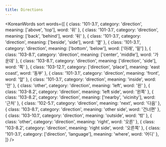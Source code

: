 ```yaml
---
title: Directions
---
```



<KoreanWords
  sort
  words={[
    { class: '101-3.1', category: 'direction', meaning: ['above', 'top'], word: '위' },
    { class: '101-3.1', category: 'direction', meaning: ['back', 'behind'], word: '뒤' },
    { class: '101-3.1', category: 'direction', meaning: ['beside', 'side'], word: '옆' },
    { class: '101-3.1', category: 'direction', meaning: ['bottom', 'below'], word: ['아래', '밑'] },
    { class: '103-8.1', category: 'direction', meaning: ['center', 'middle'], word: '가운데' },
    { class: '103-8.1', category: 'direction', meaning: ['direction', 'side'], word: '쪽' },
    { class: '103-12.1', category: ['direction', 'place'], meaning: 'east coast', word: '동부' },
    { class: '101-3.1', category: 'direction', meaning: 'front', word: '앞' },
    { class: '101-3.1', category: 'direction', meaning: 'inside', word: '안' },
    { class: 'other', category: 'direction', meaning: 'left', word: '왼' },
    { class: '103-8.2', category: 'direction', meaning: 'left side', word: '왼쪽' },
    { class: '103-8.2', category: 'direction', meaning: ['nearby', 'vicinity'], word: '근처' },
    { class: '102-5.1', category: 'direction', meaning: 'next', word: '다음' },
    { class: '103-8.1', category: 'direction', meaning: 'other side', word: '건너편' },
    { class: '103-10.1', category: 'direction', meaning: 'outside', word: '밖' },
    { class: 'other', category: 'direction', meaning: 'right', word: '오른' },
    { class: '103-8.2', category: 'direction', meaning: 'right side', word: '오른쪽' },
    { class: '101-3.1', category: ['direction', 'language'], meaning: 'where', word: '어디' },
  ]}
/>
